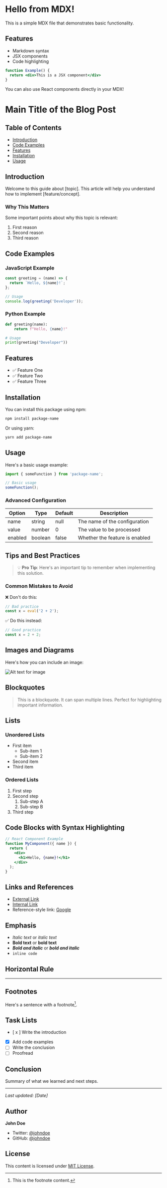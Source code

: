 # Hello from MDX!

This is a simple MDX file that demonstrates basic functionality.

## Features
- Markdown syntax
- JSX components
- Code highlighting

```jsx
function Example() {
  return <div>This is a JSX component</div>
}
```

You can also use React components directly in your MDX!

# Main Title of the Blog Post

## Table of Contents
- [Introduction](#introduction)
- [Code Examples](#code-examples)
- [Features](#features)
- [Installation](#installation)
- [Usage](#usage)

## Introduction

Welcome to this guide about [topic]. This article will help you understand how to implement [feature/concept].

### Why This Matters

Some important points about why this topic is relevant:
1. First reason
2. Second reason
3. Third reason

## Code Examples

### JavaScript Example

```javascript
const greeting = (name) => {
  return `Hello, ${name}!`;
};

// Usage
console.log(greeting('Developer'));
```

### Python Example

```python
def greeting(name):
    return f"Hello, {name}!"

# Usage
print(greeting("Developer"))
```

## Features

- ✅ Feature One
- ✅ Feature Two
- ✅ Feature Three

## Installation

You can install this package using npm:

```bash
npm install package-name
```

Or using yarn:

```bash
yarn add package-name
```

## Usage

Here's a basic usage example:

```javascript
import { someFunction } from 'package-name';

// Basic usage
someFunction();
```

### Advanced Configuration

| Option | Type | Default | Description |
|--------|------|---------|-------------|
| name | string | null | The name of the configuration |
| value | number | 0 | The value to be processed |
| enabled | boolean | false | Whether the feature is enabled |

## Tips and Best Practices

> 💡 **Pro Tip**: Here's an important tip to remember when implementing this solution.

### Common Mistakes to Avoid

❌ Don't do this:
```javascript
// Bad practice
const x = eval('2 + 2');
```

✅ Do this instead:
```javascript
// Good practice
const x = 2 + 2;
```

## Images and Diagrams

Here's how you can include an image:

![Alt text for image](https://example.com/image.png)

## Blockquotes

> This is a blockquote.
> It can span multiple lines.
> Perfect for highlighting important information.

## Lists

### Unordered Lists
- First item
  - Sub-item 1
  - Sub-item 2
- Second item
- Third item

### Ordered Lists
1. First step
2. Second step
   1. Sub-step A
   2. Sub-step B
3. Third step

## Code Blocks with Syntax Highlighting

```jsx
// React Component Example
function MyComponent({ name }) {
  return (
    <div>
      <h1>Hello, {name}!</h1>
    </div>
  );
}
```

## Links and References

- [External Link](https://example.com)
- [Internal Link](#introduction)
- Reference-style link: [Google][1]

[1]: https://www.google.com

## Emphasis

- *Italic text* or _italic text_
- **Bold text** or __bold text__
- ***Bold and italic*** or ___bold and italic___
- `inline code`

## Horizontal Rule

---

## Footnotes

Here's a sentence with a footnote[^1].

[^1]: This is the footnote content.

## Task Lists

- [ x ] Write the introduction
- [x] Add code examples
- [ ] Write the conclusion
- [ ] Proofread

## Conclusion

Summary of what we learned and next steps.

---

*Last updated: [Date]*

## Author

**John Doe**
- Twitter: [@johndoe](https://twitter.com/johndoe)
- GitHub: [@johndoe](https://github.com/johndoe)

## License

This content is licensed under [MIT License](LICENSE).

